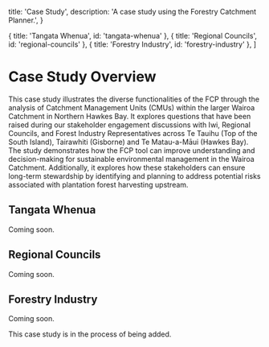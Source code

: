   title: 'Case Study',
  description:
    'A case study using the Forestry Catchment Planner.',
}

  { title: 'Tangata Whenua', id: 'tangata-whenua' },
  { title: 'Regional Councils', id: 'regional-councils' },
  { title: 'Forestry Industry', id: 'forestry-industry' },
]

# Case Study Overview

This case study illustrates the diverse functionalities of the FCP through the analysis of Catchment Management Units (CMUs) within the larger Wairoa Catchment in Northern Hawkes Bay. It explores questions that have been raised during our stakeholder engagement discussions with Iwi, Regional Councils, and Forest Industry Representatives across Te Tauihu (Top of the South Island), Tairawhiti (Gisborne) and Te Matau-a-Māui (Hawkes Bay). The study demonstrates how the FCP tool can improve understanding and decision-making for sustainable environmental management in the Wairoa Catchment. Additionally, it explores how these stakeholders can ensure long-term stewardship by identifying and planning to address potential risks associated with plantation forest harvesting upstream.

## Tangata Whenua

Coming soon.

## Regional Councils

Coming soon.

## Forestry Industry

Coming soon.

<Note>
    This case study is in the process of being added.
</Note>

